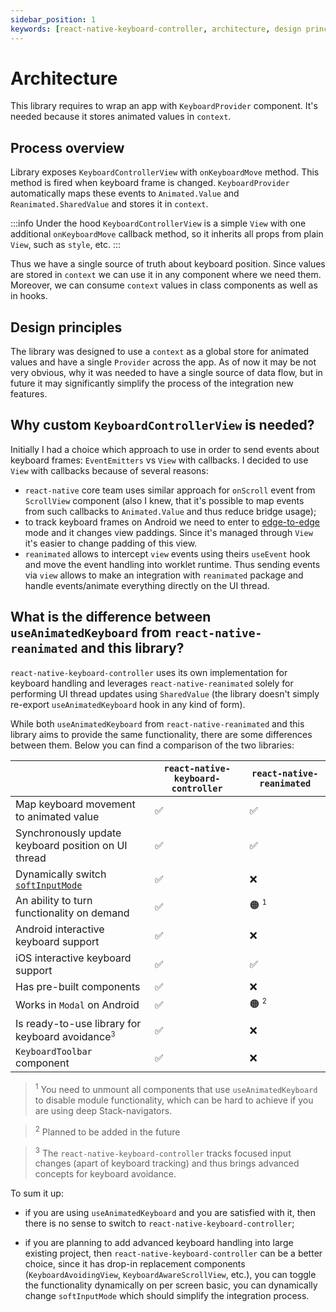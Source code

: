 ```yaml
---
sidebar_position: 1
keywords: [react-native-keyboard-controller, architecture, design principles]
---
```


# Architecture

This library requires to wrap an app with `KeyboardProvider` component. It's needed because it stores animated values in `context`.

## Process overview

Library exposes `KeyboardControllerView` with `onKeyboardMove` method. This method is fired when keyboard frame is changed. `KeyboardProvider` automatically maps these events to `Animated.Value` and `Reanimated.SharedValue` and stores it in `context`.

:::info
Under the hood `KeyboardControllerView` is a simple `View` with one additional `onKeyboardMove` callback method, so it inherits all props from plain `View`, such as `style`, etc.
:::

Thus we have a single source of truth about keyboard position. Since values are stored in `context` we can use it in any component where we need them. Moreover, we can consume `context` values in class components as well as in hooks.

## Design principles

The library was designed to use a `context` as a global store for animated values and have a single `Provider` across the app. As of now it may be not very obvious, why it was needed to have a single source of data flow, but in future it may significantly simplify the process of the integration new features.

## Why custom `KeyboardControllerView` is needed?

Initially I had a choice which approach to use in order to send events about keyboard frames: `EventEmitters` vs `View` with callbacks. I decided to use `View` with callbacks because of several reasons:

- `react-native` core team uses similar approach for `onScroll` event from `ScrollView` component (also I knew, that it's possible to map events from such callbacks to `Animated.Value` and thus reduce bridge usage);
- to track keyboard frames on Android we need to enter to [edge-to-edge](https://developer.android.com/training/gestures/edge-to-edge) mode and it changes view paddings. Since it's managed through `View` it's easier to change padding of this view.
- `reanimated` allows to intercept `view` events using theirs `useEvent` hook and move the event handling into worklet runtime. Thus sending events via `view` allows to make an integration with `reanimated` package and handle events/animate everything directly on the UI thread.

## What is the difference between `useAnimatedKeyboard` from `react-native-reanimated` and this library?

`react-native-keyboard-controller` uses its own implementation for keyboard handling and leverages `react-native-reanimated` solely for performing UI thread updates using `SharedValue` (the library doesn't simply re-export `useAnimatedKeyboard` hook in any kind of form).

While both `useAnimatedKeyboard` from `react-native-reanimated` and this library aims to provide the same functionality, there are some differences between them. Below you can find a comparison of the two libraries:

<!-- prettier-ignore-start -->
| |`react-native-keyboard-controller`|`react-native-reanimated`|
|-|----------------------------------|-------------------------|
|Map keyboard movement to animated value|✅|✅|
|Synchronously update keyboard position on UI thread|✅|✅|
|Dynamically switch [`softInputMode`](../api//keyboard-controller.md#setinputmode-)|✅|❌|
|An ability to turn functionality on demand|✅|🟠 <sup><small>1</small></sup>|
|Android interactive keyboard support|✅|❌|
|iOS interactive keyboard support|✅|✅|
|Has pre-built components|✅|❌|
|Works in `Modal` on Android|✅|🟠 <sup><small>2</small></sup>||
|Is ready-to-use library for keyboard avoidance<sup><small>3</small></sup>|✅|❌|
|`KeyboardToolbar` component|✅|❌|
<!-- prettier-ignore-end -->

> <sup>1</sup> You need to unmount all components that use `useAnimatedKeyboard`
> to disable module functionality, which can be hard to achieve if you are using
> deep Stack-navigators.

> <sup>2</sup> Planned to be added in the future

> <sup>3</sup> The `react-native-keyboard-controller` tracks focused input changes
> (apart of keyboard tracking) and thus brings advanced concepts for keyboard avoidance.

To sum it up:

- if you are using `useAnimatedKeyboard` and you are satisfied with it, then there is no sense to switch to `react-native-keyboard-controller`;

- if you are planning to add advanced keyboard handling into large existing project, then `react-native-keyboard-controller` can be a better choice, since it has drop-in replacement components (`KeyboardAvoidingView`, `KeyboardAwareScrollView`, etc.), you can toggle the functionality dynamically on per screen basic, you can dynamically change `softInputMode` which should simplify the integration process.

